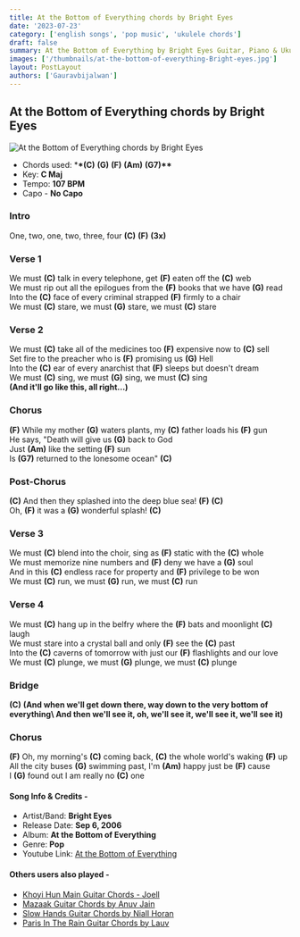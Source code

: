 ```yaml
---
title: At the Bottom of Everything chords by Bright Eyes
date: '2023-07-23'
category: ['english songs', 'pop music', 'ukulele chords']
draft: false
summary: At the Bottom of Everything by Bright Eyes Guitar, Piano & Ukulele Chords, Chords used - (C) (G) (F) (Am) (G7), Capo - No Capo, Key - C major.
images: ['/thumbnails/at-the-bottom-of-everything-Bright-eyes.jpg']
layout: PostLayout
authors: ['Gauravbijalwan']
---
```


## At the Bottom of Everything chords by Bright Eyes

![At the Bottom of Everything chords by Bright Eyes](/thumbnails/at-the-bottom-of-everything-Bright-eyes.jpg)

- Chords used: \***\*(C)** **(G)** **(F)** **(Am)** **(G7)\*\***
- Key: **C Maj**
- Tempo: **107 BPM**
- Capo - **No Capo**

### **Intro**

One, two, one, two, three, four **(C)** **(F)** **(3x)**

### Verse 1

We must **(C)** talk in every telephone, get **(F)** eaten off the **(C)** web\
We must rip out all the epilogues from the **(F)** books that we have **(G)** read\
Into the **(C)** face of every criminal strapped **(F)** firmly to a chair\
We must **(C)** stare, we must **(G)** stare, we must **(C)** stare

### Verse 2

We must **(C)** take all of the medicines too **(F)** expensive now to **(C)** sell\
Set fire to the preacher who is **(F)** promising us **(G)** Hell\
Into the **(C)** ear of every anarchist that **(F)** sleeps but doesn't dream\
We must **(C)** sing, we must **(G)** sing, we must **(C)** sing\
**(And it'll go like this, all right...)**

### Chorus

**(F)** While my mother **(G)** waters plants, my **(C)** father loads his **(F)** gun\
He says, "Death will give us **(G)** back to God\
Just **(Am)** like the setting **(F)** sun\
Is **(G7)** returned to the lonesome ocean" **(C)**

### Post-Chorus

**(C)** And then they splashed into the deep blue sea! **(F)** **(C)**\
Oh, **(F)** it was a **(G)** wonderful splash! **(C)**

### Verse 3

We must **(C)** blend into the choir, sing as **(F)** static with the **(C)** whole\
We must memorize nine numbers and **(F)** deny we have a **(G)** soul\
And in this **(C)** endless race for property and **(F)** privilege to be won\
We must **(C)** run, we must **(G)** run, we must **(C)** run

### Verse 4

We must **(C)** hang up in the belfry where the **(F)** bats and moonlight **(C)** laugh\
We must stare into a crystal ball and only **(F)** see the **(C)** past\
Into the **(C)** caverns of tomorrow with just our **(F)** flashlights and our love\
We must **(C)** plunge, we must **(G)** plunge, we must **(C)** plunge

### Bridge

**(C)** **(And when we'll get down there, way down to the very bottom of everything\ And then we'll see it, oh, we'll see it, we'll see it, we'll see it)**

### Chorus

**(F)** Oh, my morning's **(C)** coming back, **(C)** the whole world's waking **(F)** up\
All the city buses **(G)** swimming past, I'm **(Am)** happy just be **(F)** cause\
I **(G)** found out I am really no **(C)** one

#### Song Info & Credits -

- Artist/Band: **Bright Eyes**
- Release Date: **Sep 6, 2006**
- Album: **At the Bottom of Everything**
- Genre: **Pop**
- Youtube Link: [At the Bottom of Everything](https://www.youtube.com/watch?v=Nyf6c2McuE4)

#### Others users also played -

- [Khoyi Hun Main Guitar Chords - Joell](https://www.chordsco.com/chords/khoyi-hun-main-guitar-chords-joell)
- [Mazaak Guitar Chords by Anuv Jain](https://www.chordsco.com/chords/mazaak-guitar-chords-by-anuv-jain)
- [Slow Hands Guitar Chords by Niall Horan](https://www.chordsco.com/chords/slow-hands-guitar-chords-by-niall-horan)
- [Paris In The Rain Guitar Chords by Lauv](https://www.chordsco.com/chords/paris-in-the-rain-guitar-chords-by-lauv)
